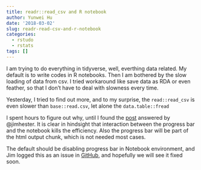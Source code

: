 ```yaml
---
title: readr::read_csv and R notebook
author: Yunwei Hu
date: '2018-03-02'
slug: readr-read-csv-and-r-notebook
categories:
  - rstudo
  - rstats
tags: []
---
```


I am trying to do everything in tidyverse, well, everthing data related. My default is to write codes in R notebooks. Then I am bothered by the slow loading of data from csv. I tried workaround like save data as RDA or even feather, so that I don't have to deal with slowness every time. 

Yesterday, I tried to find out more, and to my surprise, the `read::read_csv` is even slower than `base::read.csv`, let alone the `data.table::fread`

I spent hours to figure out why, until I found the [post](https://community.rstudio.com/t/inline-notebook-display-is-slow-when-loading-data/5231) answered by  @jimhester. It is clear in hindsight that interaction between the progress bar and the notebook kills the efficiency. Also the progress bar will be part of the html output chunk, which is not needed most cases. 

The default should be disabling progress bar in Notebook environment, and Jim logged this as an issue in [GitHub](https://github.com/tidyverse/readr/issues/793), and hopefully we will see it fixed soon. 